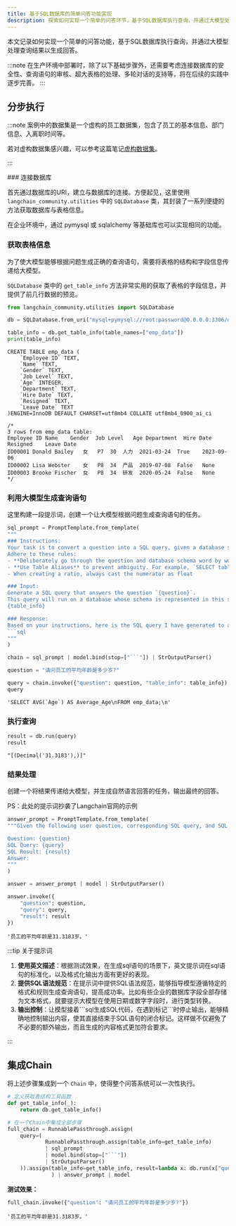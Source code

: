 ```yaml
---
title: 基于SQL数据库的简单问答功能实现
description: 探索如何实现一个简单的问答环节，基于SQL数据库执行查询，并通过大模型处理查询结果以生成回答。
---
```




本文记录如何实现一个简单的问答功能，基于SQL数据库执行查询，并通过大模型处理查询结果以生成回答。

:::note
在生产环境中部署时，除了以下基础步骤外，还需要考虑连接数据库的安全性、查询语句的审核、超大表格的处理、多轮对话的支持等，将在后续的实践中逐步完善。
:::

## 分步执行

:::note
案例中的数据集是一个虚构的员工数据集，包含了员工的基本信息、部门信息、入离职时间等。

若对虚构数据集感兴趣，可以参考这篇笔记[虚构数据集](../../data-analysis/dataprocessing/fictional-dataset)。

:::

<Steps>
### 连接数据库

首先通过数据库的URI，建立与数据库的连接。方便起见，这里使用 `langchain_community.utilities` 中的 `SQLDatabase` 类，其封装了一系列便捷的方法获取数据库与表格信息。

在企业环境中，通过 pymysql 或 sqlalchemy 等基础库也可以实现相同的功能。

### 获取表格信息

为了使大模型能够根据问题生成正确的查询语句，需要将表格的结构和字段信息传递给大模型。

`SQLDatabase` 类中的 `get_table_info` 方法非常实用的获取了表格的字段信息，并提供了前几行数据的预览。

```python
from langchain_community.utilities import SQLDatabase

db = SQLDatabase.from_uri("mysql+pymysql://root:password@0.0.0.0:3306/database")

table_info = db.get_table_info(table_names=["emp_data"])
print(table_info)
```

```text title="table_info"
CREATE TABLE emp_data (
    `Employee ID` TEXT,
    `Name` TEXT,
    `Gender` TEXT,
    `Job Level` TEXT,
    `Age` INTEGER,
    `Department` TEXT,
    `Hire Date` TEXT,
    `Resigned` TEXT,
    `Leave Date` TEXT
)ENGINE=InnoDB DEFAULT CHARSET=utf8mb4 COLLATE utf8mb4_0900_ai_ci

/*
3 rows from emp_data table:
Employee ID	Name	Gender	Job Level	Age	Department	Hire Date	Resigned	Leave Date
ID00001	Donald Bailey	女	P7	30	人力	2021-03-24	True	2023-09-06
ID00002	Lisa Webster	女	P8	34	产品	2019-07-08	False	None
ID00003	Brooke Fischer	女	P8	34	研发	2020-05-24	False	None
*/
```

### 利用大模型生成查询语句

这里构建一段提示词，创建一个让大模型根据问题生成查询语句的任务。

```python
sql_prompt = PromptTemplate.from_template(
"""
### Instructions:
Your task is to convert a question into a SQL query, given a database schema.
Adhere to these rules:
- **Deliberately go through the question and database schema word by word** to appropriately answer the question
- **Use Table Aliases** to prevent ambiguity. For example, `SELECT table1.col1, table2.col1 FROM table1 JOIN table2 ON table1.id = table2.id`.
- When creating a ratio, always cast the numerator as float

### Input:
Generate a SQL query that answers the question `{question}`.
This query will run on a database whose schema is represented in this string:
{table_info}

### Response:
Based on your instructions, here is the SQL query I have generated to answer the question `{question}`:
```sql
"""
)

chain = sql_prompt | model.bind(stop=["```"]) | StrOutputParser()

question = "请问员工的平均年龄是多少岁?"

query = chain.invoke({"question": question, "table_info": table_info})
query
```

```text title="query"
'SELECT AVG(`Age`) AS Average_Age\nFROM emp_data;\n'
```

### 执行查询

```python
result = db.run(query)
result
```

```text title="result"
"[(Decimal('31.3183'),)]"
```

### 结果处理

创建一个将结果传递给大模型，并生成自然语言回答的任务，输出最终的回答。

PS：此处的提示词抄袭了Langchain官网的示例

```python
answer_prompt = PromptTemplate.from_template(
"""Given the following user question, corresponding SQL query, and SQL result, answer the user question in Chinese.

Question: {question}
SQL Query: {query}
SQL Result: {result}
Answer: 
"""
)

answer = answer_prompt | model | StrOutputParser()

answer.invoke({
    "question": question,
    "query": query,
    "result": result
})
```

```text title="answer"
'员工的平均年龄是31.3183岁。'
```
</Steps>

:::tip 关于提示词
1. **使用英文描述**：根据测试效果，在生成sql语句的场景下，英文提示词在sql语句的标准化，以及格式化输出方面有更好的表现。
2. **提供SQL语法规范**：在提示词中提供SQL语法规范，能够指导模型遵循特定的格式和规则生成查询语句，提高成功率。比如有些企业的数据库字段全部存储为文本格式，就要提示大模型在使用日期或数字字段时，进行类型转换。
3. **输出控制**：让模型接着\```sql生成SQL代码，在遇到标记\```时停止输出，能够精确地控制输出内容，使其直接结束于SQL语句的闭合标记。这样做不仅避免了不必要的额外输出，而且生成的内容格式更加符合要求。

:::

## 集成Chain

将上述步骤集成到一个 `Chain` 中，使得整个问答系统可以一次性执行。

```python
# 定义获取表结构工具函数
def get_table_info(_):
    return db.get_table_info()

# 在一个Chain中集成全部步骤
full_chain = RunnablePassthrough.assign(
    query=(
            RunnablePassthrough.assign(table_info=get_table_info)
            | sql_prompt
            | model.bind(stop=["```"])
            | StrOutputParser()
    )).assign(table_info=get_table_info, result=lambda x: db.run(x["query"])
              ) | answer_prompt | model
```

**测试效果：**

```python
full_chain.invoke({"question": "请问员工的平均年龄是多少岁?"})
```

```text title="answer"
'员工的平均年龄是31.3183岁。'
```